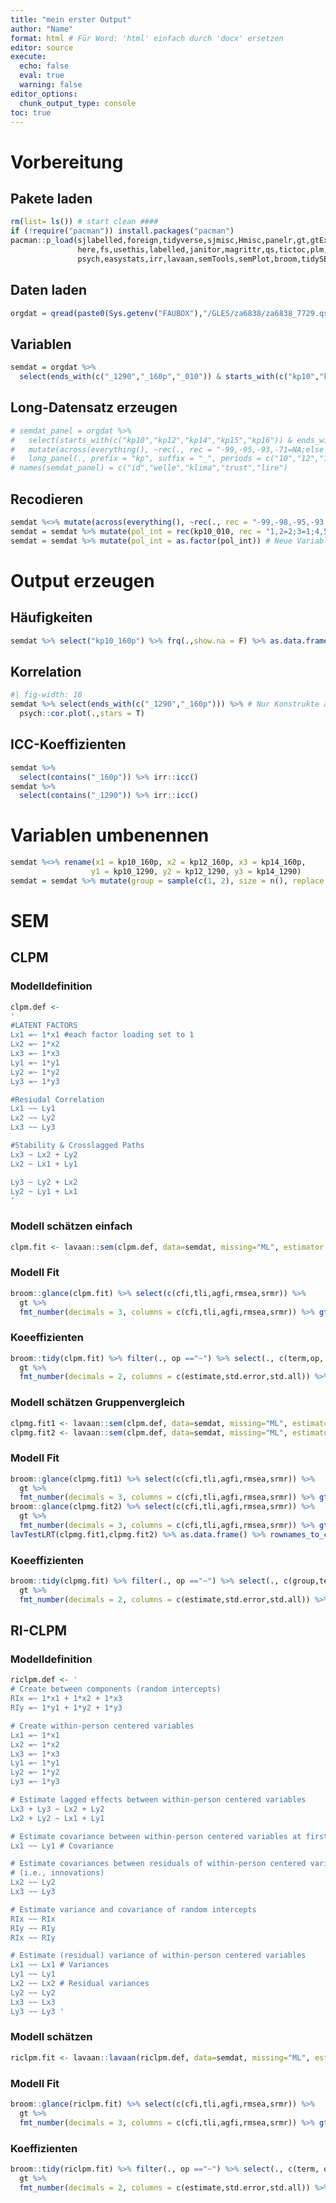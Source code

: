 ```yaml
---
title: "mein erster Output"
author: "Name"
format: html # Für Word: 'html' einfach durch 'docx' ersetzen
editor: source
execute: 
  echo: false
  eval: true
  warning: false
editor_options:
  chunk_output_type: console
toc: true
---
```


# Vorbereitung
## Pakete laden
```r
rm(list= ls()) # start clean ####
if (!require("pacman")) install.packages("pacman")
pacman::p_load(sjlabelled,foreign,tidyverse,sjmisc,Hmisc,panelr,gt,gtExtras,gtsummary,
               here,fs,usethis,labelled,janitor,magrittr,qs,tictoc,plm,
               psych,easystats,irr,lavaan,semTools,semPlot,broom,tidySEM)
```

## Daten laden
```r
orgdat = qread(paste0(Sys.getenv("FAUBOX"),"/GLES/za6838/za6838_7729.qs"))
```

## Variablen
```r
semdat = orgdat %>%
  select(ends_with(c("_1290","_160p","_010")) & starts_with(c("kp10","kp12","kp14")))

```

## Long-Datensatz erzeugen
```r
# semdat_panel = orgdat %>% 
#   select(starts_with(c("kp10","kp12","kp14","kp15","kp16")) & ends_with(c("_1290","_160p","_1500"))) %>% 
#   mutate(across(everything(), ~rec(., rec = "-99,-95,-93,-71=NA;else = copy"))) %>% 
#   long_panel(., prefix = "kp", suffix = "_", periods = c("10","12","14","15","16"), label_location = "beginning")
# names(semdat_panel) = c("id","welle","klima","trust","lire")
```


## Recodieren
```r
semdat %<>% mutate(across(everything(), ~rec(., rec = "-99,-98,-95,-93,-92=NA;else = copy"))) # Alles Missings ersetzen
semdat = semdat %>% mutate(pol_int = rec(kp10_010, rec = "1,2=2;3=1;4,5=0")) # Politisches Interesse zur Gruppen zusammenfassen
semdat = semdat %>% mutate(pol_int = as.factor(pol_int)) # Neue Variable als Kategoische Var. definieren
```

# Output erzeugen
## Häufigkeiten
```r
semdat %>% select("kp10_160p") %>% frq(.,show.na = F) %>% as.data.frame() %>% gt %>% gt_theme_nytimes()
```

## Korrelation
```r
#| fig-width: 10
semdat %>% select(ends_with(c("_1290","_160p"))) %>% # Nur Konstrukte auswählen
  psych::cor.plot(.,stars = T)
```


## ICC-Koeffizienten
```r
semdat %>% 
  select(contains("_160p")) %>% irr::icc()
semdat %>% 
  select(contains("_1290")) %>% irr::icc()
```
# Variablen umbenennen
```r
semdat %<>% rename(x1 = kp10_160p, x2 = kp12_160p, x3 = kp14_160p,
                  y1 = kp10_1290, y2 = kp12_1290, y3 = kp14_1290)
semdat = semdat %>% mutate(group = sample(c(1, 2), size = n(), replace = TRUE))
```

# SEM
## CLPM
### Modelldefinition
```r
clpm.def <-
'
#LATENT FACTORS
Lx1 =~ 1*x1 #each factor loading set to 1
Lx2 =~ 1*x2 
Lx3 =~ 1*x3
Ly1 =~ 1*y1
Ly2 =~ 1*y2
Ly3 =~ 1*y3

#Resiudal Correlation
Lx1 ~~ Ly1
Lx2 ~~ Ly2
Lx3 ~~ Ly3

#Stability & Crosslagged Paths
Lx3 ~ Lx2 + Ly2
Lx2 ~ Lx1 + Ly1

Ly3 ~ Ly2 + Lx2
Ly2 ~ Ly1 + Lx1
'
```

### Modell schätzen einfach
```r
clpm.fit <- lavaan::sem(clpm.def, data=semdat, missing="ML", estimator = "MLR",mimic="Mplus", meanstructure = T, int.ov.free = T)
```

### Modell Fit
```r
broom::glance(clpm.fit) %>% select(c(cfi,tli,agfi,rmsea,srmr)) %>% 
  gt %>%
  fmt_number(decimals = 3, columns = c(cfi,tli,agfi,rmsea,srmr)) %>% gt_theme_nytimes()
```

### Koeeffizienten
```r
broom::tidy(clpm.fit) %>% filter(., op =="~") %>% select(., c(term,op, estimate,std.error,p.value,std.all)) %>% 
  gt %>% 
  fmt_number(decimals = 2, columns = c(estimate,std.error,std.all)) %>% fmt_number(decimals = 3, columns = p.value)
```

### Modell schätzen Gruppenvergleich
```r
clpmg.fit1 <- lavaan::sem(clpm.def, data=semdat, missing="ML", estimator = "MLR",mimic="Mplus", meanstructure = T, int.ov.free = T, group="pol_int")
clpmg.fit2 <- lavaan::sem(clpm.def, data=semdat, missing="ML", estimator = "MLR",mimic="Mplus", meanstructure = T, int.ov.free = T, group="pol_int", group.equal = c("regressions","lv.covariances"))
```

### Modell Fit
```r
broom::glance(clpmg.fit1) %>% select(c(cfi,tli,agfi,rmsea,srmr)) %>% 
  gt %>%
  fmt_number(decimals = 3, columns = c(cfi,tli,agfi,rmsea,srmr)) %>% gt_theme_nytimes()
broom::glance(clpmg.fit2) %>% select(c(cfi,tli,agfi,rmsea,srmr)) %>% 
  gt %>%
  fmt_number(decimals = 3, columns = c(cfi,tli,agfi,rmsea,srmr)) %>% gt_theme_nytimes()
lavTestLRT(clpmg.fit1,clpmg.fit2) %>% as.data.frame() %>% rownames_to_column(var = "Model") %>% gt %>% fmt_number(decimals = 3, columns = "Pr(>Chisq)")

```

### Koeeffizienten
```r
broom::tidy(clpmg.fit) %>% filter(., op =="~") %>% select(., c(group,term,op, estimate,std.error,p.value,std.all)) %>% 
  gt %>% 
  fmt_number(decimals = 2, columns = c(estimate,std.error,std.all)) %>% fmt_number(decimals = 3, columns = p.value) %>% gt_split(row_every_n = 8)
```


## RI-CLPM
### Modelldefinition
```r
riclpm.def <- '
# Create between components (random intercepts)
RIx =~ 1*x1 + 1*x2 + 1*x3
RIy =~ 1*y1 + 1*y2 + 1*y3

# Create within-person centered variables
Lx1 =~ 1*x1
Lx2 =~ 1*x2
Lx3 =~ 1*x3 
Ly1 =~ 1*y1
Ly2 =~ 1*y2
Ly3 =~ 1*y3

# Estimate lagged effects between within-person centered variables
Lx3 + Ly3 ~ Lx2 + Ly2
Lx2 + Ly2 ~ Lx1 + Ly1

# Estimate covariance between within-person centered variables at first wave
Lx1 ~~ Ly1 # Covariance

# Estimate covariances between residuals of within-person centered variables 
# (i.e., innovations)
Lx2 ~~ Ly2
Lx3 ~~ Ly3

# Estimate variance and covariance of random intercepts
RIx ~~ RIx
RIy ~~ RIy
RIx ~~ RIy

# Estimate (residual) variance of within-person centered variables
Lx1 ~~ Lx1 # Variances
Ly1 ~~ Ly1 
Lx2 ~~ Lx2 # Residual variances
Ly2 ~~ Ly2 
Lx3 ~~ Lx3 
Ly3 ~~ Ly3 '

```

### Modell schätzen
```r
riclpm.fit <- lavaan::lavaan(riclpm.def, data=semdat, missing="ML", estimator = "MLR", meanstructure = T, int.ov.free = T)

```

### Modell Fit
```r
broom::glance(riclpm.fit) %>% select(c(cfi,tli,agfi,rmsea,srmr)) %>% 
  gt %>%
  fmt_number(decimals = 3, columns = c(cfi,tli,agfi,rmsea,srmr)) %>% gt_theme_nytimes()
```


### Koeffizienten
```r

broom::tidy(riclpm.fit) %>% filter(., op =="~") %>% select(., c(term, op, estimate,std.error,p.value,std.all)) %>% 
  gt %>% 
  fmt_number(decimals = 2, columns = c(estimate,std.error,std.all)) %>% fmt_number(decimals = 3, columns = p.value)
```
